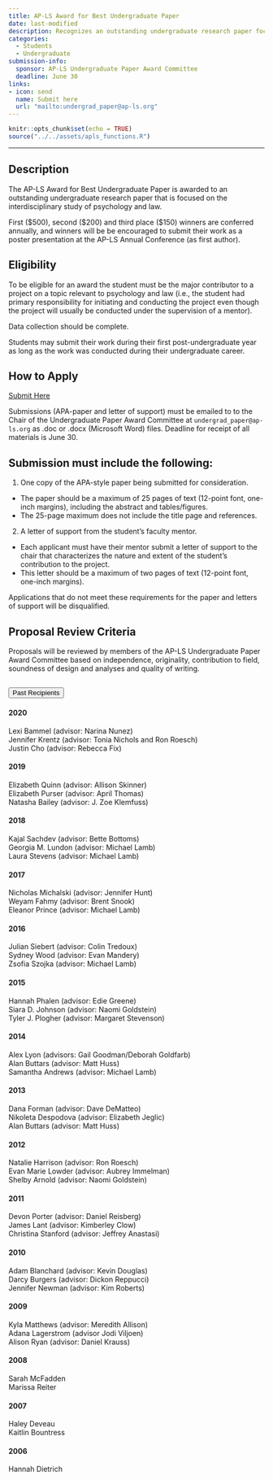 ```yaml
---
title: AP-LS Award for Best Undergraduate Paper
date: last-modified
description: Recognizes an outstanding undergraduate research paper focused on the interdisciplinary study of psychology and law.
categories: 
  - Students
  - Undergraduate
submission-info:
  sponsor: AP-LS Undergraduate Paper Award Committee
  deadline: June 30
links:
- icon: send
  name: Submit here
  url: "mailto:undergrad_paper@ap-ls.org"
---
```


```r
knitr::opts_chunk$set(echo = TRUE)
source("../../assets/apls_functions.R")
```

<hr>

::: panel-tabset
## Description

The AP-LS Award for Best Undergraduate Paper is awarded to an outstanding undergraduate research paper that is focused on the interdisciplinary study of psychology and law.

First ($500), second ($200) and third place ($150) winners are conferred annually, and winners will be be encouraged to submit their work as a poster presentation at the AP-LS Annual Conference (as first author). 

## Eligibility

To be eligible for an award the student must be the major contributor to a project on a topic relevant to psychology and law (i.e., the student had primary responsibility for initiating and conducting the project even though the project will usually be conducted under the supervision of a mentor).

Data collection should be complete. 

Students may submit their work during their first post-undergraduate year as long as the work was conducted during their undergraduate career.

## How to Apply

<a class="btn btn-primary" href="mailto:undergrad_paper@ap-ls.org" role="button"><i class="fa-regular fa-file-word"></i> Submit Here</a>

Submissions (APA-paper and letter of support) must be emailed to to the Chair of the Undergraduate Paper Award Committee at `undergrad_paper@ap-ls.org` as .doc or .docx (Microsoft Word) files. Deadline for receipt of all materials is June 30.

:::{.callout-tip}
## Submission must include the following:
1.    One copy of the APA-style paper being submitted for consideration. 
  -   The paper should be a maximum of 25 pages of text (12-point font, one-inch margins), including the abstract and tables/figures. 
  -   The 25-page maximum does not include the title page and references. 

2.   A letter of support from the student's faculty mentor. 
  -   Each applicant must have their mentor submit a letter of support to the chair that characterizes the nature and extent of the student's contribution to the project. 
  -   This letter should be a maximum of two pages of text (12-point font, one-inch margins). 
  
Applications that do not meet these requirements for the paper and letters of support will be disqualified.
:::

## Proposal Review Criteria
Proposals will be reviewed by members of the AP-LS Undergraduate Paper Award Committee based on independence, originality, contribution to field, soundness of design and analyses and quality of writing.
:::

```{=html}

    <!-- Past recipients -->

<div class="accordion" id="accordionExample">
  <div class="accordion-item">
    <h2 class="accordion-header" id="headingOne">
      <button class="accordion-button" type="button" data-bs-toggle="collapse" data-bs-target="#collapseOne" aria-expanded="false" aria-controls="collapseOne">
        Past Recipients
      </button>
    </h2>
    <div id="collapseOne" class="accordion-collapse collapse" aria-labelledby="headingOne" data-bs-parent="#accordionExample" style="">
      <div class="accordion-body">
       <h4>2020</h4>
       Lexi Bammel (advisor: Narina Nunez)
        <br>Jennifer Krentz (advisor: Tonia Nichols and Ron Roesch)
        <br>Justin Cho (advisor: Rebecca Fix)
<br />
        <h4>2019</h4>
        Elizabeth Quinn (advisor: Allison Skinner)

        <br>Elizabeth Purser (advisor: April Thomas)

        <br>Natasha Bailey (advisor: J. Zoe Klemfuss)
<br />
        <h4>2018</h4>
Kajal Sachdev (advisor: Bette Bottoms)

        <br>Georgia M. Lundon (advisor: Michael Lamb)


        <br>Laura Stevens (advisor: Michael Lamb)


<br />
        <h4>2017</h4>
Nicholas Michalski (advisor: Jennifer Hunt)

        <br>Weyam Fahmy (advisor: Brent Snook)


        <br>Eleanor Prince (advisor: Michael Lamb)


<br />
        <h4>2016</h4>
Julian Siebert (advisor: Colin Tredoux)

        <br>Sydney Wood (advisor: Evan Mandery)


        <br>Zsofia Szojka (advisor: Michael Lamb)

<br />
        <h4>2015</h4>
Hannah Phalen (advisor: Edie Greene)

        <br>Siara D. Johnson (advisor: Naomi Goldstein)


        <br>Tyler J. Plogher (advisor: Margaret Stevenson)


<br />
        <h4>2014</h4>
Alex Lyon (advisors: Gail Goodman/Deborah Goldfarb)

        <br>Alan Buttars (advisor: Matt Huss)


        <br>Samantha Andrews (advisor: Michael Lamb)

<br />
        <h4>2013</h4>
        Dana Forman (advisor: Dave DeMatteo)


        <br>Nikoleta Despodova (advisor: Elizabeth Jeglic)


        <br>Alan Buttars (advisor: Matt Huss)


<br />
        <h4>2012</h4>
Natalie Harrison (advisor: Ron Roesch)

        <br>Evan Marie Lowder (advisor: Aubrey Immelman)


        <br>Shelby Arnold (advisor: Naomi Goldstein)
<br />
        <h4>2011</h4>
Devon Porter (advisor: Daniel Reisberg)
        <br>James Lant (advisor: Kimberley Clow)<br>
        Christina Stanford (advisor: Jeffrey Anastasi)


        
<br />
        <h4>2010</h4>
Adam Blanchard (advisor: Kevin Douglas)

        <br>Darcy Burgers (advisor: Dickon Reppucci)

        <br>Jennifer Newman (advisor: Kim Roberts)
<br />
        <h4>2009</h4>
Kyla Matthews (advisor: Meredith Allison)

        <br>Adana Lagerstrom (advisor Jodi Viljoen)

        <br>Alison Ryan (advisor: Daniel Krauss)


        <br />
        <h4>2008</h4>
Sarah McFadden<br>
Marissa Reiter
        
<br />
        <h4>2007</h4>
Haley Deveau<br>Kaitlin Bountress


        <br />
        <h4>2006</h4>
Hannah Dietrich

      </div>
    </div>
  </div>
  
```

